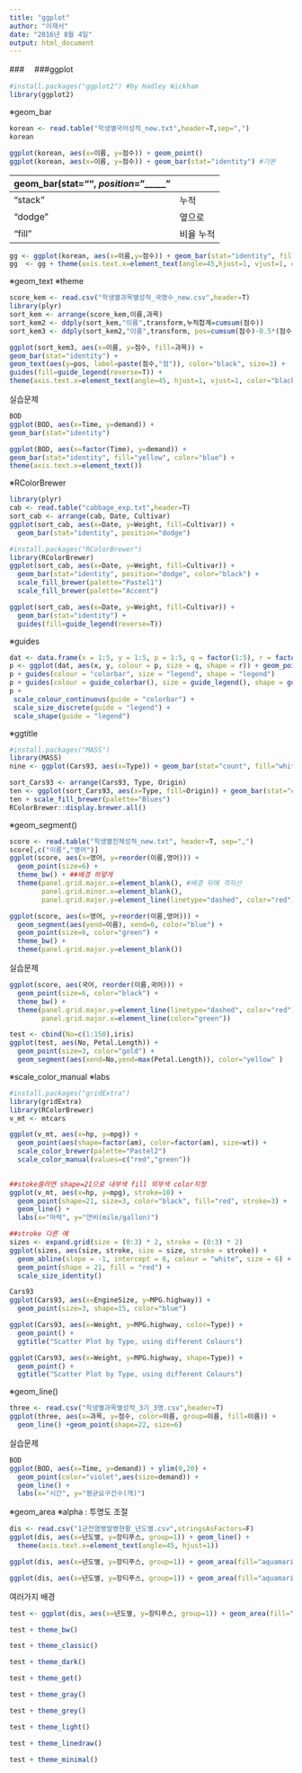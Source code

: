 ```yaml
---
title: "ggplot"
author: "이재서"
date: "2016년 8월 4일"
output: html_document
---
```

###　
###ggplot
```r
#install.packages("ggplot2") #by Hadley Wickham
library(ggplot2)
```

※geom_bar
```r
korean <- read.table("학생별국어성적_new.txt",header=T,sep=",")
korean

ggplot(korean, aes(x=이름, y=점수)) + geom_point()
ggplot(korean, aes(x=이름, y=점수)) + geom_bar(stat="identity") #기본
```

geom_bar(stat="", _position_="_____" | 　
----|----------
"stack" | 누적
"dodge" | 옆으로
"fill"  | 비율 누적

```r
gg <- ggplot(korean, aes(x=이름,y=점수)) + geom_bar(stat="identity", fill="green", color="red")
gg  <- gg + theme(axis.text.x=element_text(angle=45,hjust=1, vjust=1, color="blue",size=8))
```
※geom_text
※theme
```r
score_kem <- read.csv("학생별과목별성적_국영수_new.csv",header=T)
library(plyr)
sort_kem <- arrange(score_kem,이름,과목)
sort_kem2 <- ddply(sort_kem,"이름",transform,누적합계=cumsum(점수))
sort_kem3 <- ddply(sort_kem2,"이름",transform, pos=cumsum(점수)-0.5*(점수))

ggplot(sort_kem3, aes(x=이름, y=점수, fill=과목)) +
geom_bar(stat="identity") +
geom_text(aes(y=pos, label=paste(점수,"점")), color="black", size=3) + 
guides(fill=guide_legend(reverse=T)) +
theme(axis.text.x=element_text(angle=45, hjust=1, vjust=1, color="black", size=8))
```

실습문제
```r
BOD
ggplot(BOD, aes(x=Time, y=demand)) +
geom_bar(stat="identity")

ggplot(BOD, aes(x=factor(Time), y=demand)) +
geom_bar(stat="identity", fill="yellow", color="blue") + 
theme(axis.text.x=element_text())
```

※RColorBrewer
```r
library(plyr)
cab <- read.table("cabbage_exp.txt",header=T)
sort_cab <- arrange(cab, Date, Cultivar)
ggplot(sort_cab, aes(x=Date, y=Weight, fill=Cultivar)) +
  geom_bar(stat="identity", position="dodge")

#install.packages("RColorBrewer")
library(RColorBrewer)
ggplot(sort_cab, aes(x=Date, y=Weight, fill=Cultivar)) +
  geom_bar(stat="identity", position="dodge", color="black") +
  scale_fill_brewer(palette="Pastel1")
  scale_fill_brewer(palette="Accent")

ggplot(sort_cab, aes(x=Date, y=Weight, fill=Cultivar)) +
  geom_bar(stat="identity") +
  guides(fill=guide_legend(reverse=T))

```

※guides
```r
dat <- data.frame(x = 1:5, y = 1:5, p = 1:5, q = factor(1:5), r = factor(1:5))
p <- ggplot(dat, aes(x, y, colour = p, size = q, shape = r)) + geom_point()
p + guides(colour = "colorbar", size = "legend", shape = "legend")
p + guides(colour = guide_colorbar(), size = guide_legend(), shape = guide_legend())
p +
 scale_colour_continuous(guide = "colorbar") +
 scale_size_discrete(guide = "legend") +
 scale_shape(guide = "legend")

```

※ggtitle
```r
#install.packages("MASS")
library(MASS)
nine <- ggplot(Cars93, aes(x=Type)) + geom_bar(stat="count", fill="white", color="black") + ggtitle("Bar Chart of Frequency by Car Type")

sort_Cars93 <- arrange(Cars93, Type, Origin)
ten <- ggplot(sort_Cars93, aes(x=Type, fill=Origin)) + geom_bar(stat="count", position="dodge", color="Black") + ggtitle("Bar Chart of Frequency by Car Type")
ten + scale_fill_brewer(palette="Blues")
RColorBrewer::display.brewer.all()
```

※geom_segment()
```r
score <- read.table("학생별전체성적_new.txt", header=T, sep=",")
score[,c("이름","영어")]
ggplot(score, aes(x=영어, y=reorder(이름,영어))) +
  geom_point(size=6) +
  theme_bw() + ##배경 하얗게
  theme(panel.grid.major.x=element_blank(), #배경 뒤에 격자선
        panel.grid.minor.x=element_blank(),
        panel.grid.major.y=element_line(linetype="dashed", color="red"))

ggplot(score, aes(x=영어, y=reorder(이름,영어))) +
  geom_segment(aes(yend=이름), xend=0, color="blue") +
  geom_point(size=6, color="green") +
  theme_bw() +
  theme(panel.grid.major.y=element_blank())
```

실습문제
```r
ggplot(score, aes(국어, reorder(이름,국어))) +
  geom_point(size=6, color="black") +
  theme_bw() +
  theme(panel.grid.major.y=element_line(linetype="dashed", color="red"),
        panel.grid.major.x=element_line(color="green"))
```

```r
test <- cbind(No=c(1:150),iris)
ggplot(test, aes(No, Petal.Length)) +
  geom_point(size=3, color="gold") +
  geom_segment(aes(xend=No,yend=max(Petal.Length)), color="yellow" )
```


※scale_color_manual
※labs
```r
#install.packages("gridExtra")
library(gridExtra)
library(RColorBrewer)
v_mt <- mtcars

ggplot(v_mt, aes(x=hp, y=mpg)) +
  geom_point(aes(shape=factor(am), color=factor(am), size=wt)) +
  scale_color_brewer(palette="Pastel2")
  scale_color_manual(values=c("red","green"))

  
##stoke쓸려면 shape=21으로 내부색 fill 외부색 color지정
ggplot(v_mt, aes(x=hp, y=mpg), stroke=10) +
  geom_point(shape=21, size=3, color="black", fill="red", stroke=3) +
  geom_line() +
  labs(x="마력", y="연비(mile/gallon)")

##stroke 다른 예
sizes <- expand.grid(size = (0:3) * 2, stroke = (0:3) * 2)
ggplot(sizes, aes(size, stroke, size = size, stroke = stroke)) + 
  geom_abline(slope = -1, intercept = 6, colour = "white", size = 6) + 
  geom_point(shape = 21, fill = "red") +
  scale_size_identity()
```

```r
Cars93
ggplot(Cars93, aes(x=EngineSize, y=MPG.highway)) +
  geom_point(size=3, shape=15, color="blue")

ggplot(Cars93, aes(x=Weight, y=MPG.highway, color=Type)) +
  geom_point() +
  ggtitle("Scatter Plot by Type, using different Colours")

ggplot(Cars93, aes(x=Weight, y=MPG.highway, shape=Type)) +
  geom_point() +
  ggtitle("Scatter Plot by Type, using different Colours")
```

※geom_line()
```r
three <- read.csv("학생별과목별성적_3기_3명.csv",header=T)
ggplot(three, aes(x=과목, y=점수, color=이름, group=이름, fill=이름)) +
  geom_line() +geom_point(shape=22, size=6)
```

실습문제
```r
BOD
ggplot(BOD, aes(x=Time, y=demand)) + ylim(0,20) +
  geom_point(color="violet",aes(size=demand)) +
  geom_line() +
  labs(x="시간", y="평균요구건수(개)")
```


※geom_area
※alpha : 투명도 조절
```r
dis <- read.csv("1군전염병발병현황_년도별.csv",stringsAsFactors=F)
ggplot(dis, aes(x=년도별, y=장티푸스, group=1)) + geom_line() +
  theme(axis.text.x=element_text(angle=45, hjust=1))

ggplot(dis, aes(x=년도별, y=장티푸스, group=1)) + geom_area(fill="aquamarine", color="red", alpha=0.4)

ggplot(dis, aes(x=년도별, y=장티푸스, group=1)) + geom_area(fill="aquamarine", alpha=0.4) + geom_line()
```

여러가지 배경
```r
test <- ggplot(dis, aes(x=년도별, y=장티푸스, group=1)) + geom_area(fill="aquamarine", alpha=0.4) + geom_line()

test + theme_bw()

test + theme_classic()

test + theme_dark()

test + theme_get()

test + theme_gray()

test + theme_grey()

test + theme_light()

test + theme_linedraw()

test + theme_minimal()
```